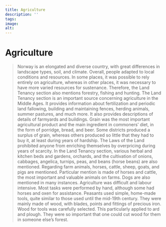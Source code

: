 ```yaml
---
title: Agriculture
description: ''
tags:
image: 
alt: 
---
```



# Agriculture

<Blockquote
    quote='“Anyone can cut down with impunity for a plough and ard in any person’s forest when they want, even though they do not ask for permission.”'
    footer='Land Tenancy section, chapter 16' />
    
<Spacer height={40}/>
<Container stil="initial side">
    Norway is an elongated and diverse country, with great differences in landscape types, soil, and climate. Overall, people adapted to local conditions and resources. In some places, it was possible to rely entirely on agriculture, whereas in other places, it was necessary to have more varied resources for sustenance. Therefore, the Land Tenancy section also mentions forestry, fishing and hunting. The Land Tenancy section is an important source concerning agriculture in the Middle Ages. It provides information about fertilization and periodic land fallowing, building and maintaining fences, herding animals, summer pastures, and much more. It also provides descriptions of details of farmyards and buildings. Grain was the most important agricultural product and the main ingredient in commoners’ diet, in the form of porridge, bread, and beer. Some districts produced a surplus of grain, whereas others produced so little that they had to buy it, at least during years of hardship. The Laws of the Land prohibited anyone from enriching themselves by overpricing during years of scarcity. In the Land Tenancy section, various herbal and kitchen beds and gardens, orchards, and the cultivation of onions, cabbages, angelica, turnips, peas, and beans (horse beans) are also mentioned. Regarding farm animals, horses, cattle, sheep, goats, and pigs are mentioned. Particular mention is made of horses and cattle, the most important and valuable animals on farms. Dogs are also mentioned in many instances. Agriculture was difficult and labour intensive. Most tasks were performed by hand, although some had horses and oxen for assistance. Peasants used simple, home-made tools, quite similar to those used until the mid-19th century. They were mainly made of wood, with blades, points and fittings of precious iron. Wood for tools was carefully selected. This particularly applied to ard and plough. They were so important that one could cut wood for them in someone else’s forest.
</Container>